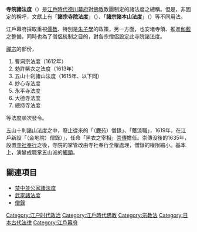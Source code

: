 {{Unreferenced|time=2021-04-12T04:15:53+00:00}}
'''寺院諸法度'''（{{jpn|j=寺院諸法度|hg=じいんしょはっと|rm=Jiinshohatto}}）是[[江戶時代|江戶時代]][[德川幕府|德川幕府]]對[[佛教|佛教]]教團制定的諸法度之總稱。但是，非固定的稱呼，文獻上有「'''諸宗寺院法度'''」（{{lang|ja|諸宗寺院法度}}）、「'''諸宗諸本山法度'''」（{{lang|ja|諸宗諸本山法度}}）等不同用法。

江戶幕府採取重視[[儒教_(宗教)|儒教]]、特別是[[朱子學|朱子學]]的政策，另一方面，也安堵寺領、推進[[伽藍|伽藍]]之整備，同時也為了僧侶統制之目的，對各宗僧侶設定此寺院諸法度。

[[禪宗|禪宗]]的部份，
#曹洞宗法度（1612年）
#勅許紫衣之法度（1613年）
#五山十刹諸山法度（1615年、以下同）
#妙心寺法度
#永平寺法度
#大德寺法度
#總持寺法度
等法度順次發令。

五山十刹諸山法度之中，廢止從來的「（鹿苑）僧錄」、「蔭涼職」，1619年，在江戶新設「（金地院）僧錄）」，任命「黑衣之宰相」[[崇傳|崇傳]]擔任。崇傳没後的1635年，設置[[寺社奉行|寺社奉行]]之後，寺院的掌管改由寺社奉行全權處理，僧錄的權限縮小。基本上，演變成職掌五山派的[[觸頭|觸頭]]。

== 關連項目 ==
*[[禁中並公家諸法度|禁中並公家諸法度]]
*[[武家諸法度|武家諸法度]]
*[[僧錄|僧錄]]

[[Category:江户时代政治|Category:江户时代政治]]
[[Category:江戶時代佛教|Category:江戶時代佛教]]
[[Category:宗教法|Category:宗教法]]
[[Category:日本古代法律|Category:日本古代法律]]
[[Category:江戶幕府|Category:江戶幕府]]